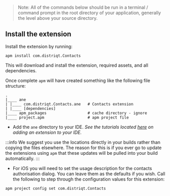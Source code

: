


> Note: All of the commands below should be run in a terminal / command prompt in the root directory of your application, generally the level above your source directory.


<SetupAPM />


## Install the extension 

Install the extension by running: 

```
apm install com.distriqt.Contacts
```

This will download and install the extension, required assets, and all dependencies.

Once complete `apm` will have created something like the following file structure: 

```
.
|____ ane
| |____ com.distriqt.Contacts.ane	# Contacts extension
| |____ [dependencies]
|____ apm_packages					# cache directory - ignore
|____ project.apm					# apm project file
```

- Add the `ane` directory to your IDE. *See the tutorials located [here](/docs/tutorials/getting-started) on adding an extension to your IDE.*

:::info
We suggest you use the locations directly in your builds rather than copying the files elsewhere. The reason for this is if you ever go to update the extensions using `apm` that these updates will be pulled into your build automatically.
:::


- For iOS you will need to set the usage description for the contacts authorisation dialog. You can leave them as the defaults if you wish. Call the following to step through the configuration values for this extension:

```
apm project config set com.distriqt.Contacts
```

